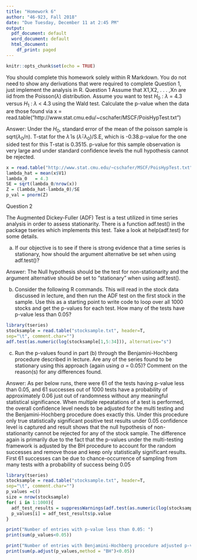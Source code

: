 ---
title: "Homework 6"
author: "46-923, Fall 2018"
date: "Due Tuesday, December 11 at 2:45 PM"
output:
  pdf_document: default
  word_document: default
  html_document:
    df_print: paged
---

\large

```{r setup, include=FALSE}
knitr::opts_chunk$set(echo = TRUE)
```
You should complete this homework solely within R Markdown. You do not need to show
any derivations that were required to complete Question 1, just implement the analysis in R.
Question 1
Assume that X1,X2, . . . ,Xn are iid from the Poisson($\lambda$) distribution.
Assume you want to test $H_0$ : $\lambda$ = 4.3 versus $H_1$ : $\lambda$ < 4.3 using the Wald test. Calculate the
p-value when the data are those found via
x = read.table("http://www.stat.cmu.edu/~cschafer/MSCF/PoisHypTest.txt")
\vspace{.2in}

Answer: Under the $H_0$, standard error of the mean of the poisson sample is sqrt($\lambda_0$/n). T-stat for the $\hat\lambda$ is ($\hat\lambda$-$\lambda_0$)/S.E, which is -0.38.p-value for the one sided test for this T-stat is 0.3515. p-value for this sample observation is very large and under standard confidence levels the null hypothesis cannot be rejected.

```{r}
x = read.table("http://www.stat.cmu.edu/~cschafer/MSCF/PoisHypTest.txt")
lambda_hat = mean(x$V1)
lambda_0   = 4.3
SE = sqrt(lambda_0/nrow(x))
Z = (lambda_hat-lambda_0)/SE
p_val = pnorm(Z)
```
Question 2

The Augmented Dickey-Fuller (ADF) Test is a test utilized in time series analysis in order to assess stationarity. There is a function adf.test() in the package tseries which implements this test. Take a look at help(adf.test) for some details.

a. If our objective is to see if there is strong evidence that a time series is stationary, how
should the argument alternative be set when using adf.test()?

Answer: The Null hypothesis should be the test for non-stationarity and the argument alternative should be set to "stationary" when using adf.test().


b. Consider the following R commands. This will read in the stock data discussed in lecture,
and then run the ADF test on the first stock in the sample. Use this as a starting point
to write code to loop over all 1000 stocks and get the p-values for each test. How many
of the tests have p-value less than 0.05?
```{r}
library(tseries)
stocksample = read.table("stocksample.txt", header=T,
sep="\t", comment.char="")
adf.test(as.numeric(log(stocksample[1,5:34])), alternative="s")
```
c. Run the p-values found in part (b) through the Benjamini-Hochberg procedure described
in lecture. Are any of the series found to be stationary using this approach (again using
$\alpha$ = 0.05)? Comment on the reason(s) for any differences found.

Answer: As per below runs, there were 61 of the tests having p-value less than 0.05, and 61 successes out of 1000 tests have a probability of approximately 0.06 just out of randomness without any meaningful statistical significance. When multiple repeatations of a test is performed, the overall confidence level needs to be adjusted for the multi testing and the Benjamini-Hochberg procedure does exactly this. Under this procedure only true statistically significant positive test results under 0.05 confidence level is captured and result shows that the null hypothesis of non-stationarity cannot be rejected for any of the stock sample.
The difference again is primarily due to the fact that the p-values under the multi-testing framework is adjusted by the BH procedure to account for the random successes and remove those and keep only statistically significant results. First 61 successes can be due to chance-occurrence of sampling from many tests with a probability of success being 0.05

```{r}
library(tseries)
stocksample = read.table("stocksample.txt", header=T,
sep="\t", comment.char="")
p_values =c()
size = nrow(stocksample)
for( i in 1:1000){
  adf_test_results = suppressWarnings(adf.test(as.numeric(log(stocksample[i,5:34])), alternative="s"))
  p_values[i] = adf_test_results$p.value
}

print("Number of entries with p-value less than 0.05: ")
print(sum(p_values<0.05))

print("Number of entries with Benjamini-Hochberg procedure adjusted p-value less than 0.05: ")
print(sum(p.adjust(p_values,method = "BH")<0.05))

```